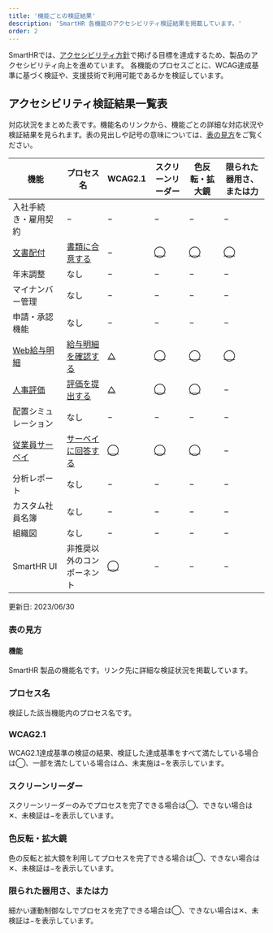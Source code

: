 ```yaml
---
title: '機能ごとの検証結果'
description: 'SmartHR 各機能のアクセシビリティ検証結果を掲載しています。'
order: 2 
---
```



SmartHRでは、[アクセシビリティ方針](../policy/)で掲げる目標を達成するため、製品のアクセシビリティ向上を進めています。
各機能のプロセスごとに、WCAG達成基準に基づく検証や、支援技術で利用可能であるかを検証しています。

## アクセシビリティ検証結果一覧表
対応状況をまとめた表です。機能名のリンクから、機能ごとの詳細な対応状況や検証結果を見られます。表の見出しや記号の意味については、[表の見方](./#h3-0)をご覧ください。

<Table>
  <thead>
    <tr>
      <Th>機能</Th>
      <Th>プロセス名</Th>
      <Th>WCAG2.1</Th>
      <Th>スクリーンリーダー</Th>
      <Th>色反転・拡大鏡</Th>
      <Th>限られた器用さ、または力</Th>
    </tr>
  </thead>
  <tbody>
    <tr>
      <td>
        入社手続き・雇用契約
      </td>
      <td>
        −
      </td>
      <td>
        −
      </td>
      <td>
        −
      </td>
      <td>
        −
      </td>
      <td>
        −
      </td>
    </tr>
    <tr>
      <td>
        <a href="./distribution/">文書配付</a>
      </td>
      <td>
        <a href="./distribution/#h2-0">書類に合意する</a>
      </td>
      <td>
        −
      </td>
      <td>
        <a href="./distribution/#h3-4">◯</a>
      </td>
      <td>
        <a href="./distribution/#h3-5">◯</a>
      </td>
      <td>
        <a href="./distribution/#h3-5">◯</a>
      </td>
    </tr>
    <tr>
      <td>
        年末調整
      </td>
      <td>
        なし
      </td>
      <td>
        −
      </td>
      <td>
        −
      </td>
      <td>
        −
      </td>
      <td>
        −
      </td>
    </tr>
    <tr>
      <td>
        マイナンバー管理
      </td>
      <td>
        なし
      </td>
      <td>
        −
      </td>
      <td>
        −
      </td>
      <td>
        −
      </td>
      <td>
        −
      </td>
    </tr>
    <tr>
      <td>
        申請・承認機能
      </td>
      <td>
        なし
      </td>
      <td>
        −
      </td>
      <td>
        −
      </td>
      <td>
        −
      </td>
      <td>
        −
      </td>
    </tr>
    <tr>
      <td>
        <a href="./payslips/">Web給与明細</a>
      </td>
      <td>
        <a href="./payslips/#h2-0">給与明細を確認する</a>
      </td>
      <td>
        <a href="./payslips/#h3-2">△</a>
      </td>
      <td>
        <a href="./payslips/#h3-3">◯</a>
      </td>
      <td>
        <a href="./payslips/#h3-4">◯</a>
      </td>
      <td>
        <a href="./payslips/#h3-5">◯</a>
      </td>
    </tr>
    <tr>
      <td>
        <a href="./evaluation">人事評価</a>
      </td>
      <td>
        <a href="./evaluation/#h2-0">評価を提出する</a>
      </td>
      <td>
        <a href="./evaluation/#h3-2">△</a>
      </td>
      <td>
        <a href="./evaluation/#h3-3">◯</a>
      </td>
      <td>
        <a href="./evaluation/#h3-4">◯</a>
      </td>
      <td>
        −
      </td>
    </tr>
    <tr>
      <td>
        配置シミュレーション
      </td>
      <td>
        なし
      </td>
      <td>
        −
      </td>
      <td>
        −
      </td>
      <td>
        −
      </td>
      <td>
        −
      </td>
    </tr>
    <tr>
      <td>
        <a href="./survey/">従業員サーベイ</a>
      </td>
      <td>
        <a href="./survey/#2-0">サーベイに回答する</a>
      </td>
      <td>
        <a href="./survey/#3-2">◯</a>
      </td>
      <td>
        <a href="./survey/#3-3">◯</a>
      </td>
      <td>
        <a href="./survey/#3-4">◯</a>
      </td>
      <td>
        −
      </td>
    </tr>
    <tr>
      <td>
        分析レポート
      </td>
      <td>
        なし
      </td>
      <td>
        −
      </td>
      <td>
        −
      </td>
      <td>
        −
      </td>
      <td>
        −
      </td>
    </tr>
    <tr>
      <td>
        カスタム社員名簿
      </td>
      <td>
        なし
      </td>
      <td>
        −
      </td>
      <td>
        −
      </td>
      <td>
        −
      </td>
      <td>
        −
      </td>
    </tr>
    <tr>
      <td>
        組織図
      </td>
      <td>
        なし
      </td>
      <td>
        −
      </td>
      <td>
        −
      </td>
      <td>
        −
      </td>
      <td>
        −
      </td>
    </tr>
    <tr>
      <td>
        SmartHR UI
      </td>
      <td>
        非推奨以外のコンポーネント
      </td>
      <td>
        <a href="https://smarthr.design/accessibility/test/202306/">◯</a>
      </td>
      <td>
        −
      </td>
      <td>
        −
      </td>
      <td>
        −
      </td>
    </tr>
  </tbody>
</Table>
更新日: <time datatime="2023-06-30">2023/06/30</time>

### 表の見方
#### 機能
SmartHR 製品の機能名です。リンク先に詳細な検証状況を掲載しています。
### プロセス名
検証した該当機能内のプロセス名です。
### WCAG2.1
 WCAG2.1達成基準の検証の結果、検証した達成基準をすべて満たしている場合は◯、一部を満たしている場合は△、未実施は−を表示しています。
### スクリーンリーダー
スクリーンリーダーのみでプロセスを完了できる場合は◯、できない場合は✕、未検証は−を表示しています。

### 色反転・拡大鏡
色の反転と拡大鏡を利用してプロセスを完了できる場合は◯、できない場合は✕、未検証は−を表示しています。

### 限られた器用さ、または力
細かい運動制御なしでプロセスを完了できる場合は◯、できない場合は✕、未検証は−を表示しています。
